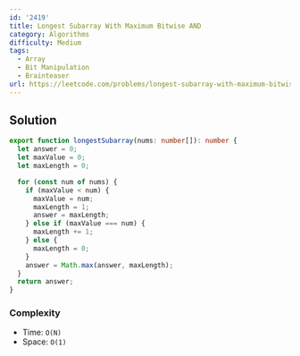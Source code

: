 ```yaml
---
id: '2419'
title: Longest Subarray With Maximum Bitwise AND
category: Algorithms
difficulty: Medium
tags:
  - Array
  - Bit Manipulation
  - Brainteaser
url: https://leetcode.com/problems/longest-subarray-with-maximum-bitwise-and
---
```


## Solution

```typescript filename="solution.ts" copy
export function longestSubarray(nums: number[]): number {
  let answer = 0;
  let maxValue = 0;
  let maxLength = 0;

  for (const num of nums) {
    if (maxValue < num) {
      maxValue = num;
      maxLength = 1;
      answer = maxLength;
    } else if (maxValue === num) {
      maxLength += 1;
    } else {
      maxLength = 0;
    }
    answer = Math.max(answer, maxLength);
  }
  return answer;
}
```

### Complexity

- Time: `O(N)`
- Space: `O(1)`
